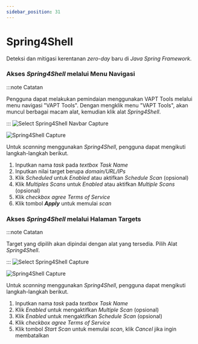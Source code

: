 ```yaml
---
sidebar_position: 31
---
```


# Spring4Shell
Deteksi dan mitigasi kerentanan *zero-day* baru di *Java Spring Framework*.

### Akses *Spring4Shell* melalui Menu Navigasi
:::note Catatan

Pengguna dapat melakukan pemindaian menggunakan VAPT Tools melalui menu navigasi "VAPT Tools". Dengan mengklik menu "VAPT Tools", akan muncul berbagai macam alat, kemudian klik alat *Spring4Shell*.

:::
![Select Spring4Shell Navbar Capture](/img/capture/vapt_navbar/Select-spring4shell-navbar.png)

![Spring4Shell Capture](/img/capture/vapt_navbar/spring4shell.png)

Untuk *scanning* menggunakan *Spring4Shell*, pengguna dapat mengikuti langkah-langkah berikut.
1. Inputkan nama *task* pada *textbox Task Name* 
2. Inputkan nilai target berupa *domain/URL/IPs* 
3. Klik *Scheduled* untuk *Enabled* atau aktifkan *Schedule Scan* (opsional)
4. Klik *Multiples Scans* untuk *Enabled* atau aktifkan *Multiple Scans* (opsional)
5. Klik *checkbox agree Terms of Service*
6. Klik tombol ***Apply*** untuk memulai *scan*

### Akses *Spring4Shell* melalui Halaman Targets
:::note Catatan

Target yang dipilih akan dipindai dengan alat yang tersedia. Pilih Alat *Spring4Shell*.

:::
![Select Spring4Shell Capture](/img/capture/vapt_target/Select-spring4shell.png)

![Spring4Shell Capture](/img/capture/vapt_target/spring4shell.png)

Untuk *scanning* menggunakan *Spring4Shell*, pengguna dapat mengikuti langkah-langkah berikut.
1. Inputkan nama *task* pada *textbox Task Name*  
2. Klik *Enabled* untuk mengaktifkan *Multiple Scan* (opsional)
3. Klik *Enabled* untuk mengaktifkan *Schedule Scan* (opsional)
4. Klik *checkbox agree Terms of Service*
5. Klik tombol *Start Scan* untuk memulai *scan*, klik *Cancel* jika ingin membatalkan